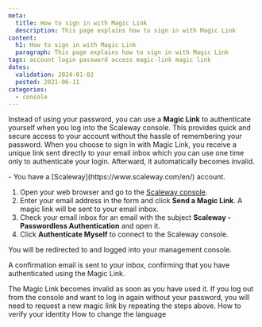 ```yaml
---
meta:
  title: How to sign in with Magic Link
  description: This page explains how to sign in with Magic Link
content:
  h1: How to sign in with Magic Link
  paragraph: This page explains how to sign in with Magic Link
tags: account login password access magic-link magic link
dates:
  validation: 2024-01-02
  posted: 2021-06-11
categories:
  - console
---
```


Instead of using your password, you can use a **Magic Link** to authenticate yourself when you log into the Scaleway console. This provides quick and secure access to your account without the hassle of remembering your password. When you choose to sign in with Magic Link, you receive a unique link sent directly to your email inbox which you can use one time only to authenticate your login. Afterward, it automatically becomes invalid.

<Message type="requirement">
  - You have a [Scaleway](https://www.scaleway.com/en/) account.
</Message>

1. Open your web browser and go to the [Scaleway console](https://console.scaleway.com).
2. Enter your email address in the form and click **Send a Magic Link**.
   A magic link will be sent to your email inbox.
3. Check your email inbox for an email with the subject **Scaleway - Passwordless Authentication** and open it.
4. Click **Authenticate Myself** to connect to the Scaleway console.
    <Lightbox src="scaleway-magic-link-email.webp" alt="" />

You will be redirected to and logged into your management console.

A confirmation email is sent to your inbox, confirming that you have authenticated using the Magic Link.

<Message type="note">
  The Magic Link becomes invalid as soon as you have used it. If you log out from the console and want to log in again without your password, you will need to request a new magic link by repeating the steps above.
</Message>


<Navigation title="See Also">
  <PreviousButton to="/console/account/how-to/verify-identity/">How to verify your identity</PreviousButton>
  <NextButton to="/console/account/how-to/change-language/">How to change the language</NextButton>
</Navigation>
